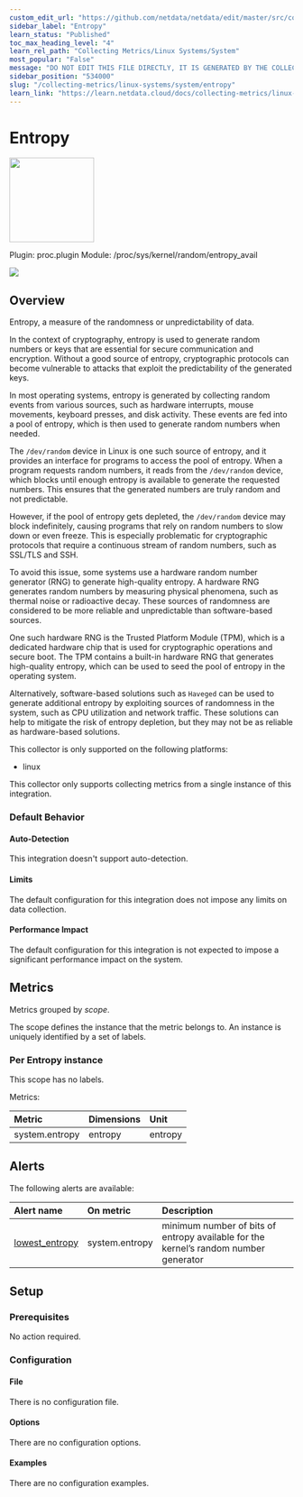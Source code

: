 ```yaml
---
custom_edit_url: "https://github.com/netdata/netdata/edit/master/src/collectors/proc.plugin/metadata.yaml"
sidebar_label: "Entropy"
learn_status: "Published"
toc_max_heading_level: "4"
learn_rel_path: "Collecting Metrics/Linux Systems/System"
most_popular: "False"
message: "DO NOT EDIT THIS FILE DIRECTLY, IT IS GENERATED BY THE COLLECTOR'S metadata.yaml FILE"
sidebar_position: "534000"
slug: "/collecting-metrics/linux-systems/system/entropy"
learn_link: "https://learn.netdata.cloud/docs/collecting-metrics/linux-systems/system/entropy"
---
```



# Entropy


<img src="https://netdata.cloud/img/syslog.png" width="150"/>


Plugin: proc.plugin
Module: /proc/sys/kernel/random/entropy_avail

<img src="https://img.shields.io/badge/maintained%20by-Netdata-%2300ab44" />

## Overview

Entropy, a measure of the randomness or unpredictability of data.

In the context of cryptography, entropy is used to generate random numbers or keys that are essential for
secure communication and encryption. Without a good source of entropy, cryptographic protocols can become
vulnerable to attacks that exploit the predictability of the generated keys.

In most operating systems, entropy is generated by collecting random events from various sources, such as
hardware interrupts, mouse movements, keyboard presses, and disk activity. These events are fed into a pool
of entropy, which is then used to generate random numbers when needed.

The `/dev/random` device in Linux is one such source of entropy, and it provides an interface for programs
to access the pool of entropy. When a program requests random numbers, it reads from the `/dev/random` device,
which blocks until enough entropy is available to generate the requested numbers. This ensures that the
generated numbers are truly random and not predictable. 

However, if the pool of entropy gets depleted, the `/dev/random` device may block indefinitely, causing
programs that rely on random numbers to slow down or even freeze. This is especially problematic for
cryptographic protocols that require a continuous stream of random numbers, such as SSL/TLS and SSH.

To avoid this issue, some systems use a hardware random number generator (RNG) to generate high-quality
entropy. A hardware RNG generates random numbers by measuring physical phenomena, such as thermal noise or
radioactive decay. These sources of randomness are considered to be more reliable and unpredictable than
software-based sources.

One such hardware RNG is the Trusted Platform Module (TPM), which is a dedicated hardware chip that is used
for cryptographic operations and secure boot. The TPM contains a built-in hardware RNG that generates
high-quality entropy, which can be used to seed the pool of entropy in the operating system.

Alternatively, software-based solutions such as `Haveged` can be used to generate additional entropy by
exploiting sources of randomness in the system, such as CPU utilization and network traffic. These solutions
can help to mitigate the risk of entropy depletion, but they may not be as reliable as hardware-based solutions.




This collector is only supported on the following platforms:

- linux

This collector only supports collecting metrics from a single instance of this integration.


### Default Behavior

#### Auto-Detection

This integration doesn't support auto-detection.

#### Limits

The default configuration for this integration does not impose any limits on data collection.

#### Performance Impact

The default configuration for this integration is not expected to impose a significant performance impact on the system.


## Metrics

Metrics grouped by *scope*.

The scope defines the instance that the metric belongs to. An instance is uniquely identified by a set of labels.



### Per Entropy instance



This scope has no labels.

Metrics:

| Metric | Dimensions | Unit |
|:------|:----------|:----|
| system.entropy | entropy | entropy |



## Alerts


The following alerts are available:

| Alert name  | On metric | Description |
|:------------|:----------|:------------|
| [ lowest_entropy ](https://github.com/netdata/netdata/blob/master/src/health/health.d/entropy.conf) | system.entropy | minimum number of bits of entropy available for the kernel’s random number generator |


## Setup

### Prerequisites

No action required.

### Configuration

#### File

There is no configuration file.
#### Options



There are no configuration options.

#### Examples
There are no configuration examples.


